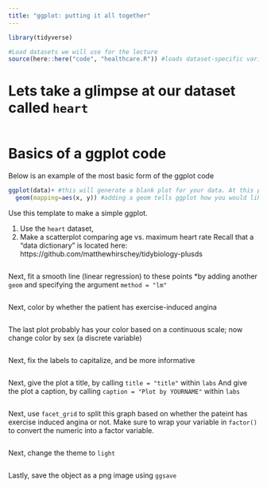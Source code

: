 ```yaml
---
title: "ggplot: putting it all together"
---
```


```r
library(tidyverse)
```

```r
#Load datasets we will use for the lecture
source(here::here("code", "healthcare.R")) #loads dataset-specific variables
```

# Lets take a glimpse at our dataset called `heart`
```r

```

# Basics of a ggplot code
Below is an example of the most basic form of the ggplot code
```r
ggplot(data)+ #this will generate a blank plot for your data. At this point, ggplot knows what to plot, but not how.
  geom(mapping=aes(x, y)) #adding a geom tells ggplot how you would like to map your data
```

Use this template to make a simple ggplot.  
  
1. Use the `heart` dataset, 
2. Make a scatterplot comparing age vs. maximum heart rate
Recall that a "data dictionary" is located here: https://github.com/matthewhirschey/tidybiology-plusds

```r

```

Next, fit a smooth line (linear regression) to these points
*by adding another `geom` and specifying the argument `method = "lm"` 
```r

```
  
Next, color by whether the patient has exercise-induced angina
```r

```

The last plot probably has your color based on a continuous scale; now change color by sex (a discrete variable)
```r

```

Next, fix the labels to capitalize, and be more informative
```r

```

Next, give the plot a title, by calling `title = "title"` within `labs`
And give the plot a caption, by calling `caption = "Plot by YOURNAME"` within `labs`
```r

```

Next, use `facet_grid` to split this graph based on whether the pateint has exercise induced angina or not. Make sure to wrap your variable in `factor()` to convert the numeric into a factor variable. 
```r

```

Next, change the theme to `light`
```r

```

Lastly, save the object as a png image using `ggsave`
```r

```
